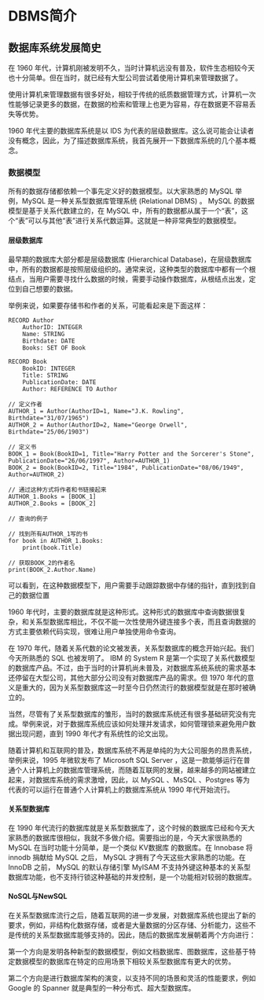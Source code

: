 \newpage{}

# DBMS简介 {#intro-to-dbms}

## 数据库系统发展简史 {#brief-history-of-dmbs}

在 1960 年代，计算机刚被发明不久，当时计算机远没有普及，软件生态相较今天也十分简单。但在当时，就已经有大型公司尝试着使用计算机来管理数据了。

使用计算机来管理数据有很多好处，相较于传统的纸质数据管理方式，计算机一次性能够记录更多的数据，在数据的检索和管理上也更为容易，存在数据更不容易丢失等优势。

1960 年代主要的数据库系统是以 IDS 为代表的层级数据库。这么说可能会让读者没有概念，因此，为了描述数据库系统，我首先展开一下数据库系统的几个基本概念。

### 数据模型 {#datamodel}

所有的数据存储都依赖一个事先定义好的数据模型。以大家熟悉的 MySQL 举例，MySQL 是一种关系型数据库管理系统 (Relational DBMS) 。 MySQL 的数据模型是基于关系代数建立的，在 MySQL 中，所有的数据都从属于一个“表”，这个“表”可以与其他“表”进行关系代数运算。这就是一种非常典型的数据模型。

#### 层级数据库 {#hierarchical-database}

最早期的数据库大部分都是层级数据库 (Hierarchical Database)，在层级数据库中，所有的数据都是按照层级组织的。通常来说，这种类型的数据库中都有一个根结点，当用户需要寻找什么数据的时候，需要手动操作数据库，从根结点出发，定位到自己想要的数据。

举例来说，如果要存储书和作者的关系，可能看起来是下面这样：

```
RECORD Author
    AuthorID: INTEGER
    Name: STRING
    Birthdate: DATE
    Books: SET OF Book

RECORD Book
    BookID: INTEGER
    Title: STRING
    PublicationDate: DATE
    Author: REFERENCE TO Author

// 定义作者
AUTHOR_1 = Author(AuthorID=1, Name="J.K. Rowling", Birthdate="31/07/1965")
AUTHOR_2 = Author(AuthorID=2, Name="George Orwell", Birthdate="25/06/1903")

// 定义书
BOOK_1 = Book(BookID=1, Title="Harry Potter and the Sorcerer's Stone", PublicationDate="26/06/1997", Author=AUTHOR_1)
BOOK_2 = Book(BookID=2, Title="1984", PublicationDate="08/06/1949", Author=AUTHOR_2)

// 通过这种方式将作者和书链接起来
AUTHOR_1.Books = [BOOK_1]
AUTHOR_2.Books = [BOOK_2]

// 查询的例子

// 找到所有AUTHOR_1写的书
for book in AUTHOR_1.Books:
    print(book.Title)

// 获取BOOK_2的作者名
print(BOOK_2.Author.Name)
```

可以看到，在这种数据模型下，用户需要手动跟踪数据中存储的指针，直到找到自己的数据位置

1960 年代时，主要的数据库就是这种形式。这种形式的数据库中查询数据很复杂，和关系型数据库相比，不仅不能一次性使用外键连接多个表，而且查询数据的方式主要依赖代码实现，很难让用户单独使用命令查询。

在 1970 年代，随着关系代数的论文被发表，关系型数据库的概念开始兴起。我们今天所熟悉的 SQL 也被发明了。 IBM 的 System R 是第一个实现了关系代数模型的数据库产品。不过，由于当时的计算机尚未普及，对数据库系统系统的需求基本还停留在大型公司，其他大部分公司没有对数据库产品的需求。但 1970 年代的意义是重大的，因为关系型数据库这一时至今日仍然流行的数据模型就是在那时被确立的。

当然，尽管有了关系型数据库的雏形，当时的数据库系统还有很多基础研究没有完成。举例来说，对于数据库系统应该如何处理并发请求，如何管理锁来避免用户数据出现问题，直到 1990 年代才有系统性的论文出现。

随着计算机和互联网的普及，数据库系统不再是单纯的为大公司服务的昂贵系统，举例来说，1995 年微软发布了 Microsoft SQL Server ，这是一款能够运行在普通个人计算机上的数据库管理系统，而随着互联网的发展，越来越多的网站被建立起来，对数据库系统的需求激增，因此，以 MySQL 、MsSQL 、Postgres 等为代表的可以运行在普通个人计算机上的数据库系统从 1990 年代开始流行。

#### 关系型数据库 {#relational-database}

在 1990 年代流行的数据库就是关系型数据库了，这个时候的数据库已经和今天大家熟悉的数据库很相似，我就不多做介绍。需要指出的是，今天大家很熟悉的 MySQL 在当时功能十分简单，是一个类似 KV数据库 的数据库。在 Innobase 将 innodb 捐献给 MySQL 之后， MySQL 才拥有了今天这些大家熟悉的功能。在 InnoDB 之前， MySQL 的默认存储引擎 MyISAM 不支持外键这种基本的关系型数据库功能，也不支持行锁这种基础的并发控制，是一个功能相对较弱的数据库。

#### NoSQL与NewSQL {#newsql}

在关系型数据库流行之后，随着互联网的进一步发展，对数据库系统也提出了新的要求，例如，非结构化数据存储，或者是大量数据的分区存储、分析能力，这些不是传统的关系型数据库能够支持的。因此，随后的数据库发展朝着两个方向进行：

第一个方向是发明各种新型的数据模型，例如文档数据库、图数据库，这些基于特定数据模型的数据库在特定的应用场景下相较关系型数据库有更大的优势。

第二个方向是进行数据库架构的演变，以支持不同的场景和灵活的性能要求，例如 Google 的 Spanner 就是典型的一种分布式、超大型数据库。
